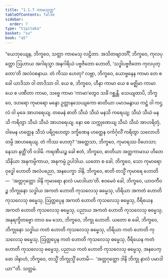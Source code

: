 ```yaml
---
title: "1.1.7 ကာမသုတ္တ"
tableOfContents: false
sidebar:
  order: 7
type: "tipitaka"
basket: "su"
book: "a5"
---
```



<DynamicBreadcrumb />

<Division number="7" book="a5" e="ch" v="16" p="5">

<Paragraph number="29" book="a5">
“ယေဘုယျေန, ဘိက္ခဝေ, သတ္တာ ကာမေသု လဠိတာ. အသိတဗျာဘင်္ဂိံ, ဘိက္ခဝေ, ကုလပုတ္တော ဩဟာယ အဂါရသ္မာ အနဂါရိယံ ပဗ္ဗဇိတော ဟောတိ, ‘သဒ္ဓါပဗ္ဗဇိတော ကုလပုတ္တော’တိ အလံဝစနာယ. တံ ကိဿ ဟေတု? လဗ္ဘာ, ဘိက္ခဝေ, ယောဗ္ဗနေန ကာမာ တေ စ ခေါ ယာဒိသာ ဝါ တာဒိသာ ဝါ. ယေ စ, ဘိက္ခဝေ, ဟီနာ ကာမာ ယေ စ မဇ္ဈိမာ ကာမာ ယေ စ ပဏီတာ ကာမာ, သဗ္ဗေ ကာမာ ‘ကာမာ’တွေဝ သင်္ခံ ဂစ္ဆန္တိ. သေယျထာပိ, ဘိက္ခဝေ, ဒဟရော ကုမာရော မန္ဒော ဥတ္တာနသေယျကော ဓာတိယာ ပမာဒမနွာယ ကဋ္ဌံ ဝါ ကဌလံ ဝါ မုခေ အာဟရေယျ. တမေနံ ဓာတိ သီဃံ သီဃံ မနသိ ကရေယျ; သီဃံ သီဃံ မနသိ ကရိတွာ သီဃံ သီဃံ အာဟရေယျ. နော စေ သက္ကုဏေယျ သီဃံ သီဃံ အာဟရိတုံ, ဝါမေန ဟတ္ထေန သီသံ ပရိဂ္ဂဟေတွာ ဒက္ခိဏေန ဟတ္ထေန ဝင်္ကင်္ဂုလိံ ကရိတွာ သလောဟိတမ္ပိ အာဟရေယျ. တံ ကိဿ ဟေတု? ‘အတ္ထေသာ, ဘိက္ခဝေ, ကုမာရဿ ဝိဟေသာ; နေသာ နတ္ထီ’တိ ဝဒါမိ. ကရဏီယဉ္စ ခေါ ဧတံ, ဘိက္ခဝေ, ဓာတိယာ အတ္ထကာမာယ ဟိတေသိနိယာ အနုကမ္ပိကာယ, အနုကမ္ပံ ဥပါဒါယ. ယတော စ ခေါ, ဘိက္ခဝေ, သော ကုမာရော ဝုဒ္ဓေါ ဟောတိ အလံပညော, အနပေက္ခာ ဒါနိ, ဘိက္ခဝေ, ဓာတိ တသ္မိံ ကုမာရေ ဟောတိ—  ‘အတ္တဂုတ္တော ဒါနိ ကုမာရော နာလံ ပမာဒါယာ’တိ.
</Paragraph>

<Paragraph number="30" book="a5">
ဧဝမေဝံ ခေါ, ဘိက္ခဝေ, ယာဝကီဝဉ္စ ဘိက္ခုနော သဒ္ဓါယ အကတံ ဟောတိ ကုသလေသု ဓမ္မေသု, ဟိရိယာ အကတံ ဟောတိ ကုသလေသု ဓမ္မေသု, ဩတ္တပ္ပေန အကတံ ဟောတိ ကုသလေသု ဓမ္မေသု, ဝီရိယေန အကတံ ဟောတိ ကုသလေသု ဓမ္မေသု, ပညာယ အကတံ ဟောတိ ကုသလေသု ဓမ္မေသု, အနုရက္ခိတဗ္ဗော တာဝ မေ သော, ဘိက္ခဝေ, ဘိက္ခု ဟောတိ. ယတော စ ခေါ, ဘိက္ခဝေ, ဘိက္ခုနော သဒ္ဓါယ ကတံ ဟောတိ ကုသလေသု ဓမ္မေသု, ဟိရိယာ ကတံ ဟောတိ ကုသလေသု ဓမ္မေသု, ဩတ္တပ္ပေန ကတံ ဟောတိ ကုသလေသု ဓမ္မေသု, ဝီရိယေန ကတံ ဟောတိ ကုသလေသု ဓမ္မေသု, ပညာယ ကတံ ဟောတိ ကုသလေသု ဓမ္မေသု, အနပေက္ခော ဒါနာဟံ, ဘိက္ခဝေ, တသ္မိံ ဘိက္ခုသ္မိံ ဟောမိ—  ‘အတ္တဂုတ္တော ဒါနိ ဘိက္ခု နာလံ ပမာဒါယာ’”တိ.

</Paragraph>
</Division>

<Paragraph number="31" type="center" book="a5">
သတ္တမံ.
</Paragraph>